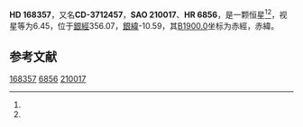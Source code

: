 {{Starbox begin
| name = HD 168357
}}
{{Starbox observe
| epoch = [[J2000.0|J2000.0]]
| constell = {{星座名待查}}<ref name=SIMBAD>{{cite web
 | url=http://simbad.u-strasbg.fr/simbad/sim-id?Ident=HR+6856
 | title=Pulsating variable Star
 | publisher=Centre de Données astronomiques de Strasbourg
 | work=SIMBAD
 | accessdate=2012-07-13
 | archive-date=2016-03-18
 | archive-url=https://web.archive.org/web/20160318095933/http://simbad.u-strasbg.fr/simbad/sim-id?Ident=HR+6856
 | dead-url=no
 }}</ref><ref name=DATA>{{cite web
 | url=http://vizier.u-strasbg.fr/viz-bin/VizieR-5?-out.add=.&-source=5050&-corr=PK=HR&-out.max=9999&HR=6856
 | title=VizieR Detailed Page
 | accessdate=2012-07-13
 | archive-date=2016-03-05
 | archive-url=https://web.archive.org/web/20160305012039/http://vizier.u-strasbg.fr/viz-bin/VizieR-5?-out.add=.&-source=5050&-corr=PK=HR&-out.max=9999&HR=6856
 | dead-url=no
 }}</ref>
| 星官 = 
| ra = {{RA|18|20|55.3}}<ref name=SIMBAD /><ref name=DATA />
| dec = {{DEC|-37|29|15}}<ref name=SIMBAD /><ref name=DATA />
| appmag_v = 6.45<ref name=SIMBAD /><ref name=DATA />
}}
{{Starbox character
| class = K2II<ref name=SIMBAD /><ref name=DATA />
| b-v = 1.31<ref name=SIMBAD /><ref name=DATA />
| u-b = <ref name=SIMBAD /><ref name=DATA />
| r-i = <ref name=SIMBAD /><ref name=DATA />
| variable = 
}}
{{Starbox astrometry
| radial_v = 
| prop_mo_ra = 2
| parallax = 
| p_error = 
}}
{{Starbox catalog
| names =CD-3712457，[[SAO星表|SAO]] 210017，[[HD星表|HD]] 168357，[[HR星表|HR]] 6856}}
{{Starbox reference |Simbad=HR+6856}}
{{Starbox end}}

'''HD 168357'''，又名'''CD-3712457'''，'''SAO 210017'''、'''HR 6856'''，是一颗恒星<ref name=SIMBAD /><ref name=DATA />，视星等为6.45，位于[[銀道座標系|銀經]]356.07，[[銀道座標系|銀緯]]-10.59，其[[B1900.0|B1900.0]]坐标为赤經{{RA|18|14|5.5}}，赤緯{{DEC|-37|-10.59|48}}。

== 参考文献 ==
{{reflist}}

{{star-stub}}

[[Category:HD和HDE天體|168357]]
[[Category:HR天體|6856]]
[[Category:SAO天體|210017]]